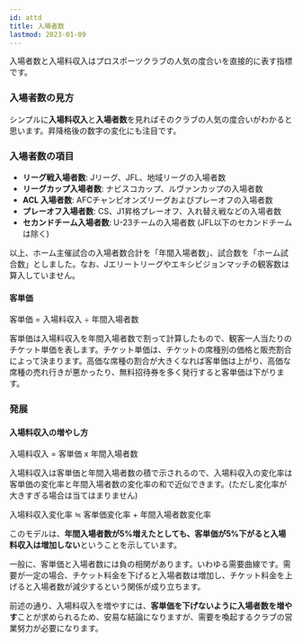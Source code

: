 ```yaml
---
id: attd
title: 入場者数
lastmod: 2023-01-09
---
```



入場者数と入場料収入はプロスポーツクラブの人気の度合いを直接的に表す指標です。

### 入場者数の見方

シンプルに**入場料収入**と**入場者数**を見ればそのクラブの人気の度合いがわかると思います。昇降格後の数字の変化にも注目です。

### 入場者数の項目

- **リーグ戦入場者数**: Jリーグ、JFL、地域リーグの入場者数
- **リーグカップ入場者数**: ナビスコカップ、ルヴァンカップの入場者数
- **ACL 入場者数**: AFCチャンピオンズリーグおよびプレーオフの入場者数
- **プレーオフ入場者数**: CS、J1昇格プレーオフ、入れ替え戦などの入場者数
- **セカンドチーム入場者数**: U-23チームの入場者数 (JFL以下のセカンドチームは除く)

以上、ホーム主催試合の入場者数合計を「年間入場者数」、試合数を「ホーム試合数」としました。なお、Jエリートリーグやエキシビジョンマッチの観客数は算入していません。

#### 客単価

<Alert severity="info">
  客単価 = 入場料収入 ÷ 年間入場者数
</Alert>

客単価は入場料収入を年間入場者数で割って計算したもので、観客一人当たりのチケット単価を表します。チケット単価は、チケットの席種別の価格と販売割合によって決まります。高価な席種の割合が大きくなれば客単価は上がり、高価な席種の売れ行きが悪かったり、無料招待券を多く発行すると客単価は下がります。

### 発展

#### 入場料収入の増やし方

<Alert severity="info">
  入場料収入 = 客単価 x 年間入場者数
</Alert>

入場料収入は客単価と年間入場者数の積で示されるので、入場料収入の変化率は客単価の変化率と年間入場者数の変化率の和で近似できます。(ただし変化率が大きすぎる場合は当てはまりません)

<Alert severity="info">
  入場料収入変化率 ≒ 客単価変化率 + 年間入場者数変化率
</Alert>

このモデルは、**年間入場者数が5%増えたとしても、客単価が5%下がると入場料収入は増加しない**ということを示しています。

<UnitPrice />

一般に、客単価と入場者数には負の相関があります。いわゆる需要曲線です。需要が一定の場合、チケット料金を下げると入場者数は増加し、チケット料金を上げると入場者数が減少するという関係が成り立ちます。

<UnitPriceTwo />

前述の通り、入場料収入を増やすには、**客単価を下げないように入場者数を増やす**ことが求められるため、安易な結論になりますが、需要を喚起するクラブの営業努力が必要になります。
